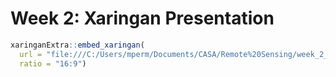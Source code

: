# Week 2: Xaringan Presentation

```r

xaringanExtra::embed_xaringan(
  url = "file:///C:/Users/mperm/Documents/CASA/Remote%20Sensing/week_2_presentation/presentation_week2.html#1",
  ratio = "16:9")
```
